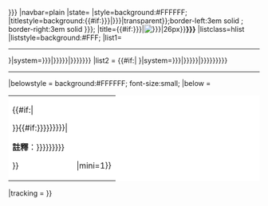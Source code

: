 {{Navbox
|name={{{模板名称|{{{模板名稱|{{PAGENAME}}}}}}}}
|navbar=plain
|state={{{state|autocollapse}}}
|style=background:#FFFFFF;
|titlestyle=background:{{#if:{{{背景顏色|{{{背景色|}}}}}}|{{{背景顏色|{{{背景色}}}}}}|transparent}};border-left:3em solid {{{代表色}}}; border-right:3em solid {{{代表色2|{{{代表色}}}}}};
|title={{#if:{{{标志|{{{標誌|}}}}}}|[[File:{{{标志|{{{標誌|}}}}}}|26px]]}}'''{{{名称|{{{名稱}}}}}}'''
|listclass=hlist
|liststyle=background:#FFF;
|list1=
<hr />
{{Navbox|child|liststyle=background:#FFF;|state=uncollapsed|list1={{#ifeq:{{{lua|0}}}|1|{{铁道路线/车站列表|condition={{{显示条件|{{{顯示條件|}}}}}}|style={{{车站列表样式|{{{車站列表樣式|}}}}}}|system={{{铁道系统|{{{鐵道系統|}}}}}}|{{{车站列表|{{{車站列表}}}}}}}}|{{{车站列表|{{{車站列表}}}}}}}}}}
|list2 =
{{#if:{{{未来发展<includeonly>|</includeonly>}}}|
{{Navbox|child|liststyle=background:#FFFFFF|titlestyle=background:#F5F5F5|state=collapsed|title=未来发展|list1={{#ifeq:{{{lua|0}}}|1|{{铁道路线/车站列表|condition={{{显示条件2|{{{顯示條件2|}}}}}}|style={{{未来发展样式|{{{未來發展樣式|}}}}}}|system={{{铁道系统|{{{鐵道系統|}}}}}}|{{{未来发展|{{{未來發展}}}}}}}}|{{{未来发展|{{{未來發展}}}}}}}}}}}}
<hr />
|belowstyle = background:#FFFFFF; font-size:small;
|below = <table cellpadding="0" cellspacing="0" style="width: 100%; background:#FFFFFF; padding: 0"><tr><td style="border: none; text-align: left">{{#if:{{{其他|}}}|<div>{{{其他}}}</div>}}{{#if:{{{備註|{{{註釋|{{{注释|{{{注釋|}}}}}}}}}}}}|<div>'''註釋'''：{{{備註|{{{註釋|{{{注释|{{{注釋|}}}}}}}}}}}}</div>}}</td><td style="border: none; padding-left: 10px; text-align: right; vertical-align: bottom">{{Tnavbar|{{{模板名稱|{{PAGENAME}}}}}|mini=1}}</td></tr></table>
|tracking = {{{tracking|}}}
}}<noinclude>{{Documentation}}</noinclude>